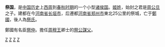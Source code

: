 {{周代诸侯国
|国名=祭
|国君姓氏=姬姓
|爵位=伯
|国都=祭城，位于今河南省长垣市<br />祭城，位于今河南省郑州市
|分封者=不明
|始祖=
|建国年=[[西周|西周]]早期
|灭亡年=[[前750年|前750年]]
|灭亡原因=為[[鄭國|鄭國]]所滅
|史书记载=《[[左传|左传]]》
}}
'''祭国'''，是[[中国历史|中国历史]]上[[西周|西周]]到[[春秋时期|春秋时期]]的一个小型[[诸侯国|诸侯国]]。[[姬姓|姬姓]]，始封之君是[[周公旦|周公旦]]之子。建都在今[[河南省|河南省]][[长垣市|长垣市]]，后遷都[[河南省|河南省]][[郑州市|郑州市]]東北25公里的祭城，亡于[[鄭國|鄭國]]，後人為[[祭姓|祭氏]]。

鄭國有名臣[[祭仲|祭仲]]。擔任[[周穆王|周穆王]]卿士的[[祭公謀父|祭公謀父]]。

{{周代姬姓诸侯}}
{{河南省先秦列國}}

[[Category:春秋时期的国家|Z]]
[[Category:河北历史政权|Z]]
[[Category:郑州历史|Z]]
[[Category:长垣市|Z]]